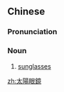 {{also|太阳眼镜}}
==Chinese==
{{zh-forms|s=太阳眼镜|type=22}}

===Pronunciation===
{{zh-pron
|m=tàiyáng yǎnjìng,er=y
|c=taai3 joeng4 ngaan5 geng3-2
|cat=n
}}

===Noun===
{{zh-noun}}

# [[sunglasses]]

[[zh:太陽眼鏡]]